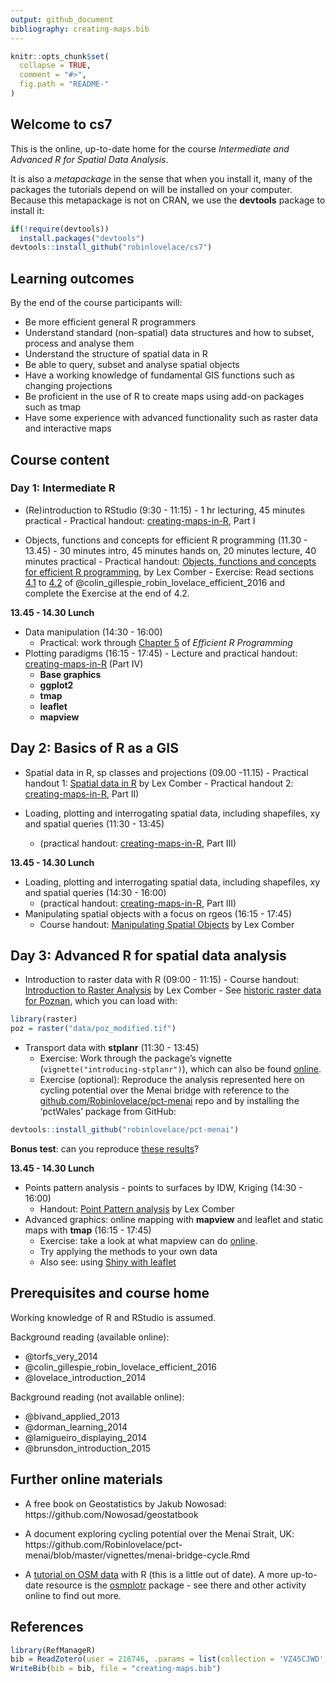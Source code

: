 ```yaml
---
output: github_document
bibliography: creating-maps.bib
---
```


<!-- README.md is generated from README.Rmd. Please edit that file -->

```r
knitr::opts_chunk$set(
  collapse = TRUE,
  comment = "#>",
  fig.path = "README-"
)
```

## Welcome to cs7

This is the online, up-to-date home for the course *Intermediate and Advanced R for Spatial Data Analysis*.

It is also a *metapackage* in the sense that when you install it, many of the packages the tutorials depend on will be installed on your computer. Because this metapackage is not on CRAN, we use the **devtools** package to install it:

```r
if(!require(devtools))
  install.packages("devtools")
devtools::install_github("robinlovelace/cs7")
```

## Learning outcomes

By the end of the course participants will:

- Be more efficient general R programmers
- Understand standard (non-spatial) data structures and how to subset, process and analyse them
- Understand the structure of spatial data in R
- Be able to query, subset and analyse spatial objects
- Have a working knowledge of fundamental GIS functions such as changing projections
- Be proficient in the use of R to create maps using add-on packages such as tmap
- Have some experience with advanced functionality such as raster data and interactive maps

## Course content

### Day 1: Intermediate R 

- (Re)introduction to RStudio (9:30 - 11:15)
      - 1 hr lecturing, 45 minutes practical
      - Practical handout: [creating-maps-in-R](https://github.com/Robinlovelace/Creating-maps-in-R), Part I

- Objects, functions and concepts for efficient R programming (11.30 - 13.45) 
      - 30 minutes intro, 45 minutes hands on, 20 minutes lecture, 40 minutes practical
      - Practical handout: [Objects, functions and concepts for efficient R
programming](https://www.dropbox.com/s/w9ol2by7b7civr6/Objects_Functions.pdf?dl=0), by Lex Comber
      - Exercise: Read sections [4.1](https://csgillespie.github.io/efficientR/efficient-set-up.html#top-5-tips-for-an-efficient-r-set-up) to [4.2](https://csgillespie.github.io/efficientR/efficient-set-up.html#operating-system) of @colin_gillespie_robin_lovelace_efficient_2016 and complete the Exercise at the end of 4.2.

**13.45 - 14.30 Lunch**

- Data manipulation (14:30 - 16:00) 
    - Practical: work through [Chapter 5](https://csgillespie.github.io/efficientR/efficient-data-carpentry.html) of *Efficient R Programming*

- Plotting paradigms  (16:15 - 17:45) 
      - Lecture and practical handout: [creating-maps-in-R](https://github.com/Robinlovelace/Creating-maps-in-R) (Part IV)
    - **Base graphics**
    - **ggplot2**
    - **tmap**
    - **leaflet**
    - **mapview**

## Day 2: Basics of R as a GIS

- Spatial data in R, sp classes and projections (09.00 -11.15) 
      - Practical handout 1: [Spatial data in R](https://www.dropbox.com/s/9eozr5slpj638es/Manipluating_Spatial_Objects.pdf?dl=0) by Lex Comber
      - Practical handout 2: [creating-maps-in-R](https://github.com/Robinlovelace/Creating-maps-in-R), Part II)
    
- Loading, plotting and interrogating spatial data, including shapefiles, xy and spatial queries (11:30 - 13:45) 
    - (practical handout: [creating-maps-in-R](https://github.com/Robinlovelace/Creating-maps-in-R), Part III)

**13.45 - 14.30 Lunch**

- Loading, plotting and interrogating spatial data, including shapefiles, xy and spatial queries (14:30 - 16:00) 
    - (practical handout: [creating-maps-in-R](https://github.com/Robinlovelace/Creating-maps-in-R), Part III)
    
- Manipulating spatial objects with a focus on rgeos (16:15 - 17:45)
    - Course handout: [Manipulating Spatial Objects](https://www.dropbox.com/s/9eozr5slpj638es/Manipluating_Spatial_Objects.pdf?dl=0) by Lex Comber

## Day 3: Advanced R for spatial data analysis

- Introduction to raster data with R (09:00 - 11:15) 
      - Course handout: [Introduction to Raster Analysis](https://www.dropbox.com/s/obn45ov7kpos5to/Raster_Analysis.pdf?dl=0) by Lex Comber
      - See [historic raster data for Poznan](https://github.com/Robinlovelace/Creating-maps-in-R/blob/master/data/poz_modified.tif), which you can load with:
      
```r
library(raster)
poz = raster("data/poz_modified.tif")
```


<!-- - Spatio-temporal data with **spacetime** (11:30 - 13:45) -->

- Transport data with **stplanr** (11:30 - 13:45)
    - Exercise: Work through the package's vignette (`vignette("introducing-stplanr")`), which can also be found [online](https://cran.r-project.org/web/packages/stplanr/vignettes/introducing-stplanr.html).
    - Exercise (optional): Reproduce the analysis represented here on cycling potential over the Menai bridge with reference to the 
    [github.com/Robinlovelace/pct-menai](https://github.com/Robinlovelace/pct-menai/blob/master/vignettes/menai-bridge-cycle.Rmd) repo and by installing the 'pctWales' package from GitHub:

```r
devtools::install_github("robinlovelace/pct-menai")
```

**Bonus test**: can you reproduce [these results](http://rpubs.com/RobinLovelace/189307)?

**13.45 - 14.30 Lunch**

- Points pattern analysis - points to surfaces by IDW, Kriging (14:30 - 16:00) 
    - Handout: [Point Pattern analysis](https://www.dropbox.com/s/gn1i21rsvipbwom/Point_Pattern.pdf?dl=0) by Lex Comber

- Advanced graphics: online mapping with **mapview** and leaflet and static maps with **tmap** (16:15 - 17:45)
    - Exercise: take a look at what mapview can do [online](http://environmentalinformatics-marburg.github.io/mapview/introduction.html).
    - Try applying the methods to your own data
    - Also see: using [Shiny with leaflet](https://rstudio.github.io/leaflet/shiny.html)

## Prerequisites and course home

Working knowledge of R and RStudio is assumed.

Background reading (available online):

- @torfs_very_2014
- @colin_gillespie_robin_lovelace_efficient_2016
- @lovelace_introduction_2014

Background reading (not available online):

- @bivand_applied_2013
- @dorman_learning_2014
- @lamigueiro_displaying_2014
- @brunsdon_introduction_2015

## Further online materials

- A free book on Geostatistics by Jakub Nowosad: https://github.com/Nowosad/geostatbook

- A document exploring cycling potential over the Menai Strait, UK: https://github.com/Robinlovelace/pct-menai/blob/master/vignettes/menai-bridge-cycle.Rmd

- A [tutorial on OSM data](https://github.com/Robinlovelace/osm-tutorial/blob/master/osm.pdf) with R (this is a little out of date). A more up-to-date resource is the [osmplotr](https://github.com/ropenscilabs/osmplotr) package - see there and other activity online to find out more.

## References

```r
library(RefManageR)
bib = ReadZotero(user = 216746, .params = list(collection = 'VZ45CJWD', key = Sys.getenv("ZOTERO"), limit = 20))
WriteBib(bib = bib, file = "creating-maps.bib")
```

